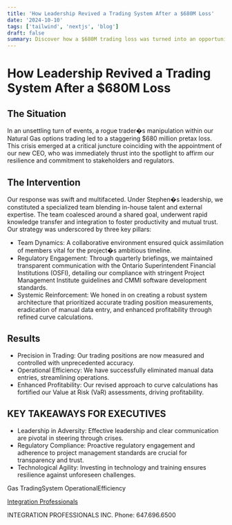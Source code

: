 ```yaml
---
title: 'How Leadership Revived a Trading System After a $680M Loss'
date: '2024-10-10'
tags: ['tailwind', 'nextjs', 'blog']
draft: false
summary: Discover how a $680M trading loss was turned into an opportunity with precise systems and strategic leadership. Learn key strategies for risk mitigation and efficiency.
---
```


# How Leadership Revived a Trading System After a $680M Loss

## The Situation

In an unsettling turn of events, a rogue trader�s manipulation within our Natural Gas options trading led to a staggering $680 million pretax loss. This crisis emerged at a critical juncture coinciding with the appointment of our new CEO, who was immediately thrust into the spotlight to affirm our resilience and commitment to stakeholders and regulators.

## The Intervention

Our response was swift and multifaceted. Under Stephen�s leadership, we constituted a specialized team blending in-house talent and external expertise. The team coalesced around a shared goal, underwent rapid knowledge transfer and integration to foster productivity and mutual trust. Our strategy was underscored by three key pillars:

- Team Dynamics: A collaborative environment ensured quick assimilation of members vital for the project�s ambitious timeline.
- Regulatory Engagement: Through quarterly briefings, we maintained transparent communication with the Ontario Superintendent Financial Institutions (OSFI), detailing our compliance with stringent Project Management Institute guidelines and CMMI software development standards.
- Systemic Reinforcement: We honed in on creating a robust system architecture that prioritized accurate trading position measurements, eradication of manual data entry, and enhanced profitability through refined curve calculations.

## Results

- Precision in Trading: Our trading positions are now measured and controlled with unprecedented accuracy.
- Operational Efficiency: We have successfully eliminated manual data entries, streamlining operations.
- Enhanced Profitability: Our revised approach to curve calculations has fortified our Value at Risk (VaR) assessments, driving profitability.

## KEY TAKEAWAYS FOR EXECUTIVES

- Leadership in Adversity: Effective leadership and clear communication are pivotal in steering through crises.
- Regulatory Compliance: Proactive regulatory engagement and adherence to project management standards are crucial for transparency and trust.
- Technological Agility: Investing in technology and training ensures resilience against unforeseen challenges.

Gas TradingSystem OperationalEfficiency

[Integration Professionals](www.IntegrationProfessionals.com)

INTEGRATION PROFESSIONALS INC. Phone: 647.696.6500
